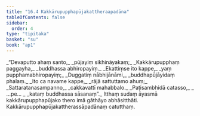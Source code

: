 ```yaml
---
title: "16.4 Kakkārupupphapūjakattheraapadāna"
tableOfContents: false
sidebar:
  order: 4
type: "tipitaka"
basket: "su"
book: "ap1"
---
```



<DynamicBreadcrumb />

<Division number="21" book="ap1" bookNo="20" page="196">

<Paragraph number="2379" type="verses" book="ap1">
_“Devaputto ahaṃ santo,_  
_pūjayiṃ sikhināyakaṃ;_  
_Kakkārupupphaṃ paggayha,_  
_buddhassa abhiropayiṃ._  

</Paragraph>

</Division>
<Division number="22" book="ap1" bookNo="20" page="196">

<Paragraph number="2380" type="verses" book="ap1">
_Ekattiṃse ito kappe,_  
_yaṃ pupphamabhiropayiṃ;_  
_Duggatiṃ nābhijānāmi,_  
_buddhapūjāyidaṃ phalaṃ._  

</Paragraph>

</Division>
<Division number="23" book="ap1" bookNo="20" page="196">

<Paragraph number="2381" type="verses" book="ap1">
_Ito ca navame kappe,_  
_rājā sattuttamo ahuṃ;_  
_Sattaratanasampanno,_  
_cakkavattī mahabbalo._  

</Paragraph>

</Division>
<Division number="24" book="ap1" bookNo="20" page="196">

<Paragraph number="2382" type="verses" book="ap1">
_Paṭisambhidā catasso,_  
_ …pe… _  
_kataṃ buddhassa sāsanaṃ”._  

</Paragraph>

<Paragraph number="2383" book="ap1">
Itthaṃ sudaṃ āyasmā kakkārupupphapūjako thero imā gāthāyo abhāsitthāti.

</Paragraph>
</Division>

<Paragraph number="2384" type="center" book="ap1">
Kakkārupupphapūjakattherassāpadānaṃ catutthaṃ.
</Paragraph>